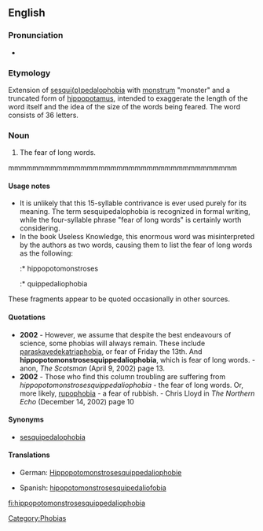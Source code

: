 ==English==

===Pronunciation===
*{{audio|en-uk-hippopotomonstrosesquipedaliophobia.ogg|Audio (UK)}}

===Etymology===
Extension of [[sesquippedalophobia|sesqui(p)pedalophobia]] with [[monstrum]] "monster" and a truncated form of [[hippopotamus]], intended to exaggerate the length of the word itself and the idea of the size of the words being feared. The word consists of 36 letters.

===Noun===
{{en-noun|-}}

# The fear of long words.
mmmmmmmmmmmmmmmmmmmmmmmmmmmmmmmmmmmmmm
====Usage notes====
*It is unlikely that this 15-syllable contrivance is ever used purely for its meaning. The term sesquipedalophobia is recognized in formal writing, while the four-syllable phrase "fear of long words" is certainly worth considering.
*In the book Useless Knowledge, this enormous word was misinterpreted by the authors as two words, causing them to list the fear of long words as the following:
*:* hippopotomonstroses
*:* quippedaliophobia

These fragments appear to be quoted occasionally in other sources.

====Quotations====
*'''2002''' - However, we assume that despite the best endeavours of science, some phobias will always remain. These include [[paraskavedekatriaphobia]], or fear of Friday the 13th. And '''hippopotomonstrosesquippedaliophobia''', which is fear of long words.  - anon, ''The Scotsman'' (April 9, 2002) page 13.
*'''2002''' - Those who find this column troubling are suffering from ''hippopotomonstrosesquippedaliophobia'' - the fear of long words. Or, more likely, [[rupophobia]] - a fear of rubbish. - Chris Lloyd in ''The Northern Echo'' (December 14, 2002) page 10

====Synonyms====
*[[sesquipedalophobia]]

====Translations====
{{top}}
*German: [[Hippopotomonstrosesquippedaliophobie]] {{f}}
{{mid}}
*Spanish: [[hipopotomonstrosesquipedaliofobia]] {{f}}
{{bottom}}

[[Category:Phobias]]

[[fi:hippopotomonstrosesquippedaliophobia]]